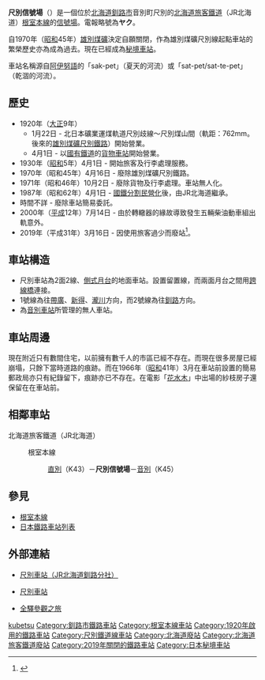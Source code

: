 {{noteTA
|4=zh-tw:音別車站;zh-hk:音別站;
|5=zh-tw:秘境車站;zh-hk:秘境站;
|6=zh-tw:起點車站;zh-hk:起點站;
|7=zh-tw:貨物車站;zh-hk:貨物站;
}}
{{日本車站資訊
|公司色 = #2cb431
|站名 = 尺別信號場
|圖片 = JR Shakubetsu sta 001.jpg
|pxl = 240px
|圖片說明 = 站房
|日文原名 = 尺別
|平假名 = しゃくべつ
|羅馬拼音 = Shakubetsu
|副站名 = 
|前一站 = K43 [[直別車站|直別]]
|前一站距離 = 4.0
|後一站距離 = 3.8
|後一站 = [[音別車站|音別]] K45
|電報略號 = ヤク
|停站路線數 = 
|所屬公司 = [[File:JR_logo_(hokkaido).svg|23px]][[北海道旅客鐵道|北海道旅客鐵道]]（JR北海道）
|所屬路線 = {{color|#8cc63e|■}}[[根室本線|根室本線]]
|距離 = 261.3
|起點站 = [[瀧川車站|瀧川]]
|所在地 = [[北海道|北海道]][[釧路市|釧路市]]音別町尺別
|車站構造 = 地面車站
|月台配置 = 2面2線
|啟用年月日 = 1920年（[[大正|大正]]9年）1月22日
|廢站年月日 = 2019年（[[平成|平成]]31年）3月16日
|乘客人數 = 0
|上下車人次 = 
|統計年度 = 2012年
|轉車 = 
|備註 = [[無人站|無人站]]
|全寬備註 = 
}}
{{日本車站資訊
|公司色       = #ccc
|文字色     = #000
|站名       = 尺別站
|日文原名 = 尺別
|平假名   = しゃくべつ
|羅馬拼音   = Shakubetsu
|後一站距離      = 0.3
|後一站     = {{link-ja|社尺別站|社尺別駅|社尺別}}
|所屬公司 = {{link-ja|雄別炭礦|雄別炭礦}}
|所屬路線   = {{link-ja|雄別鐵道#尺別鐵道線|雄別鉄道#尺別鉄道線|尺別鐵道線}}
|距離     = 0.0
|起點站     = 尺別
|啟用年月日 = 1962年（昭和37年）1月1日
|廢站年月日 = 1970年（昭和45年）4月26日
|備註       = 路線廢除時廢站。
}}
'''尺別信號場'''（{{jpn|j=尺別信号場|hg=しゃくべつしんごうじょう|rm=Shakubetsu shingoujiyou|f=y}}）是一個位於[[北海道|北海道]][[釧路市|釧路市]]音別町尺別的[[北海道旅客鐵道|北海道旅客鐵道]]（JR北海道）[[根室本線|根室本線]]的[[信號場|信號場]]。電報略號為'''ヤク'''。

自1970年（[[昭和|昭和]]45年）[[雄別煤礦|雄別煤礦]]決定自願關閉，作為雄別煤礦尺別線起點車站的繁榮歷史亦為成為過去。現在已經成為[[秘境車站|秘境車站]]。

車站名稱源自[[阿伊努語|阿伊努語]]的「sak-pet」（夏天的河流）或「sat-pet/sat-te-pet」（乾涸的河流）。

== 歷史 ==
* 1920年（[[大正|大正]]9年）
** 1月22日 - 北日本礦業運煤軌道尺別歧線～尺別煤山間（軌距：762mm。後來的[[雄別鐵路|雄別煤礦尺別鐵路]]）開始營業。
** 4月1日 - 以[[日本國有鐵道|國有鐵道]]的[[貨物車站|貨物車站]]開始營業。
* 1930年（[[昭和|昭和]]5年）4月1日 - 開始旅客及行李處理服務。
* 1970年（昭和45年）4月16日 - 廢除雄別煤礦尺別鐵路。
* 1971年（昭和46年）10月2日 - 廢除貨物及行李處理。車站無人化。
* 1987年（昭和62年）4月1日 - [[國鐵分割民營化|國鐵分割民營化]]後，由JR北海道繼承。
* 時間不詳 - 廢除車站簡易委託。
* 2000年（[[平成|平成]]12年）7月14日 - 由於轉轍器的緣故導致發生五輛柴油動車組出軌意外。
* 2019年（平成31年）3月16日 - 因使用旅客過少而廢站<ref>{{cite web|url=https://www.jrhokkaido.co.jp/CM/Info/press/pdf/20181214_KO_H31Kaisei.pdf|title=2019年３月ダイヤ改正について|publisher=JR北海道|date=2018-12-14|accessdate=2019-03-11|archive-date=2018-12-14|archive-url=https://web.archive.org/web/20181214051017/https://www.jrhokkaido.co.jp/CM/Info/press/pdf/20181214_KO_H31Kaisei.pdf|dead-url=no}}</ref>。

== 車站構造 ==
* 尺別車站為2面2線、[[側式月台|側式月台]]的地面車站。設置留置線，而兩面月台之間用[[架空道路|跨線橋]]連接。
* 1號線為往[[帶廣車站|帶廣]]、[[新得車站|新得]]、[[瀧川車站|瀧川]]方向，而2號線為往[[釧路車站|釧路]]方向。
* 為[[音別車站|音別車站]]所管理的無人車站。

== 車站周邊 ==
現在附近只有數間住宅，以前擁有數千人的市區已經不存在。而現在很多房屋已經崩塌，只餘下當時道路的痕跡。而在1966年（[[昭和|昭和]]41年）3月在車站前設置的簡易郵政局亦只有紀錄留下，痕跡亦已不存在。在電影「[[花水木_(電影)|花水木]]」中出場的紗枝房子還保留在在車站前。

== 相鄰車站 ==
; 北海道旅客鐵道（JR北海道）
: {{color|#8cc63e|■}}根室本線
:: [[直別站|直別]]（K43）－'''尺別信號場'''－[[音別站|音別]]（K45）

== 參見 ==
* [[根室本線|根室本線]]
* [[日本鐵路車站列表|日本鐵路車站列表]]

== 外部連結 ==
* {{ja}}[https://web.archive.org/web/20101226152334/http://www.jrkushiro.jp/eki/nemuro_h/shakube.html 尺別車站（JR北海道釧路分社）]
* {{ja}}[https://web.archive.org/web/20090525113131/http://www.mapion.co.jp/station/ST20223/ 尺別車站]
* {{ja}}[http://www.tsuchibuta.com/jr-hokkaido/nemuroline/39shakubetsu/39shakubetsu.htm 全驛參觀之旅] {{Wayback|url=http://www.tsuchibuta.com/jr-hokkaido/nemuroline/39shakubetsu/39shakubetsu.htm |date=20120812010633 }}

{{根室本線2}}
{{DEFAULTSORT:Shakubetsu}}
[[Category:日本鐵路車站_Sha|kubetsu]]
[[Category:釧路市鐵路車站|Category:釧路市鐵路車站]]
[[Category:根室本線車站|Category:根室本線車站]]
[[Category:1920年啟用的鐵路車站|Category:1920年啟用的鐵路車站]]
[[Category:尺別鐵道線車站|Category:尺別鐵道線車站]]
[[Category:北海道廢站|Category:北海道廢站]]
[[Category:北海道旅客鐵道廢站|Category:北海道旅客鐵道廢站]]
[[Category:2019年關閉的鐵路車站|Category:2019年關閉的鐵路車站]]
[[Category:日本秘境車站|Category:日本秘境車站]]